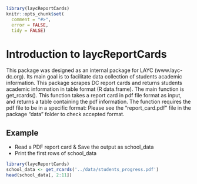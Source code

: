 <!--
%\VignetteEngine{knitr}
%\VignetteIndexEntry{Introduction to laycReportCards}
-->

```r
library(laycReportCards)
knitr::opts_chunk$set(
  comment = "#>",
  error = FALSE,
  tidy = FALSE)
```

# Introduction to laycReportCards

This package was designed as an internal package for LAYC (www.layc-dc.org). Its main goal is to facilitate data collection of students academic information. This package scrapes DC report cards and returns students academic information in table format (R data.frame). The main function is get_rcards(). This function takes a report card in pdf file format as input, and returns a table containing the pdf information. The function requires the pdf file to be in a specific format: Please see the "report_card.pdf" file in the package "data" folder to check accepted format.

## Example

* Read a PDF report card & Save the output as school_data
* Print the first rows of school_data

```r
library(laycReportCards)
school_data <- get_rcards('../data/students_progress.pdf')
head(school_data[, 2:11])
```

